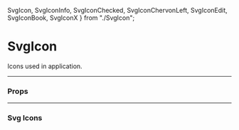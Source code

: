   SvgIcon,
  SvgIconInfo,
  SvgIconChecked,
  SvgIconChervonLeft,
  SvgIconEdit,
  SvgIconBook,
  SvgIconX
} from "./SvgIcon";

<Meta title="Icon/SvgIcon" component={SvgIcon} />

# SvgIcon

Icons used in application.

---

### Props

<Props of={SvgIcon} />

---

### Svg Icons

<Preview>
  <Story name="Info">
    <SvgIcon cssClass="feather-info">
      <SvgIconInfo />
    </SvgIcon>
  </Story>
  <Story name="Checked">
    <SvgIcon cssClass="feather-check">
      <SvgIconChecked />
    </SvgIcon>
  </Story>
  <Story name="Chevron Left">
    <SvgIcon cssClass="feather-chevron-left">
      <SvgIconChervonLeft />
    </SvgIcon>
  </Story>
  <Story name="Edit">
    <SvgIcon cssClass="feather-edit-3">
      <SvgIconEdit />
    </SvgIcon>
  </Story>
  <Story name="Book">
    <SvgIcon cssClass="feather-book">
      <SvgIconBook />
    </SvgIcon>
  </Story>
  <Story name="X">
    <SvgIcon cssClass="feather-x">
      <SvgIconX />
    </SvgIcon>
  </Story>
</Preview>
